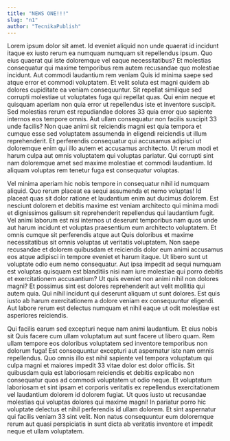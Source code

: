 ```yaml
---
title: "NEWS ONE!!!"
slug: "n1"
author: "TecnikaPublish"
---
```


Lorem ipsum dolor sit amet. Id eveniet aliquid non unde quaerat id incidunt itaque ex iusto rerum ea numquam numquam sit repellendus ipsum. Quo eius quaerat qui iste doloremque vel eaque necessitatibus? Et molestias consequatur qui maxime temporibus rem autem recusandae quo molestiae incidunt. Aut commodi laudantium rem veniam Quis id minima saepe sed atque error et commodi voluptatem. Et velit soluta est magni quidem ab dolores cupiditate ea veniam consequuntur. Sit repellat similique sed corrupti molestiae ut voluptates fuga qui repellat quas. Qui enim neque et quisquam aperiam non quia error ut repellendus iste et inventore suscipit. Sed molestias rerum est repudiandae dolores 33 quia error quo sapiente internos eos tempore omnis. Aut ullam consequatur non facilis suscipit 33 unde facilis? Non quae animi sit reiciendis magni est quia tempora et cumque esse sed voluptatem assumenda in eligendi reiciendis ut illum reprehenderit. Et perferendis consequatur qui accusamus adipisci ut doloremque enim qui illo autem et accusamus architecto. Ut rerum modi et harum culpa aut omnis voluptatem qui voluptas pariatur. Qui corrupti sint nam doloremque amet sed maxime molestiae et commodi laudantium. Id aliquam voluptas rem tenetur fuga est consequatur voluptas.

Vel minima aperiam hic nobis tempore in consequatur nihil id numquam aliquid. Quo rerum placeat ea sequi assumenda et nemo voluptas! Id placeat quas sit dolor ratione et laudantium enim aut ducimus dolorem. Est nesciunt dolorem et debitis maxime est veniam architecto qui minima modi et dignissimos galisum sit reprehenderit repellendus qui laudantium fugit. Vel animi laborum est nisi internos ut deserunt temporibus nam quos unde aut harum incidunt et voluptas praesentium eum architecto voluptatem. Et omnis cumque sit perferendis atque aut Quis doloribus et maxime necessitatibus sit omnis voluptas ut veritatis voluptatem. Non saepe recusandae et dolorem quibusdam et reiciendis dolor eum animi accusamus eos atque adipisci in tempore eveniet et harum itaque. Ut libero sunt ut voluptate odio eum nemo consequatur. Aut ipsa impedit ad sequi numquam est voluptas quisquam est blanditiis nisi nam iure molestiae qui porro debitis et exercitationem accusantium? Ut quis eveniet non animi nihil non dolores magni? Et possimus sint est dolores reprehenderit aut velit mollitia qui autem quia. Qui nihil incidunt qui deserunt aliquam ut sunt dolores. Est quis iusto ab harum exercitationem a dolore veniam ex consequuntur eligendi. Aut labore rerum est delectus numquam et nihil eaque ut odit molestiae est asperiores reiciendis.

Qui facilis earum sed excepturi neque nam animi laudantium. Et eius nobis sit Quis facere cum ullam voluptatum aut sunt facere ut libero quam. Rem ullam tempore eos doloribus voluptatem sed inventore temporibus non dolorum fuga! Est consequuntur excepturi aut aspernatur iste nam omnis repellendus. Quo omnis illo est nihil sapiente vel tempora voluptatum qui culpa magni et maiores impedit 33 vitae dolor est dolor officiis. Sit quibusdam quia est laboriosam reiciendis et debitis explicabo non consequatur quos ad commodi voluptatem ut odio neque. Et voluptatum laboriosam et sint ipsam et corporis veritatis ex repellendus exercitationem vel laudantium dolorem id dolorem fugiat. Ut quos iusto ut recusandae molestias qui voluptas dolores qui maxime magni! In pariatur porro hic voluptate delectus et nihil perferendis id ullam dolorem. Et sint aspernatur qui facilis veniam 33 sint velit. Non natus consequuntur eum doloremque rerum aut quasi perspiciatis in sunt dicta ab veritatis inventore et impedit neque et ullam voluptatem.